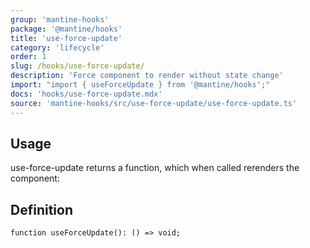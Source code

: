 ```yaml
---
group: 'mantine-hooks'
package: '@mantine/hooks'
title: 'use-force-update'
category: 'lifecycle'
order: 1
slug: /hooks/use-force-update/
description: 'Force component to render without state change'
import: "import { useForceUpdate } from '@mantine/hooks';"
docs: 'hooks/use-force-update.mdx'
source: 'mantine-hooks/src/use-force-update/use-force-update.ts'
---
```



## Usage

use-force-update returns a function, which when called rerenders the component:

<Demo data={HooksDemos.useForceUpdateDemo} />

## Definition

```tsx
function useForceUpdate(): () => void;
```
